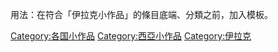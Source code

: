 {{hiddencat}}
{{Catnav|頁面分類|地理|地理小作品|亚洲地理小作品|西亚小作品}}
{{Catnav|頁面分類|地理|国家|亚洲国家|伊拉克}}

用法：在符合「伊拉克小作品」的條目底端、分類之前，加入'''{{tl|Iraq-stub}}'''模板。

[[Category:各国小作品|Category:各国小作品]]
[[Category:西亞小作品|Category:西亞小作品]]
[[Category:伊拉克|Category:伊拉克]]